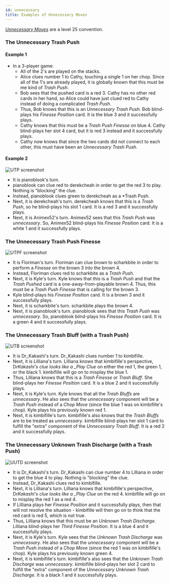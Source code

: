 ```yaml
---
id: unnecessary
title: Examples of Unnecessary Moves
---
```


_[Unnecessary Moves](/level-25.mdx)_ are a level 25 convention.

### The Unnecessary Trash Push

#### Example 1

- In a 3-player game:
  - All of the 2's are played on the stacks.
  - Alice clues number 1 to Cathy, touching a single 1 on her chop. Since all of the 1's are already played, it is globally known that this must be me kind of _Trash Push_.
  - Bob sees that the pushed card is a red 3. Cathy has no other red cards in her hand, so Alice could have just clued red to Cathy instead of doing a complicated _Trash Push_.
  - Thus, Bob knows that this is an _Unnecessary Trash Push_. Bob blind-plays his _Finesse Position_ card. It is the blue 3 and it successfully plays.
  - Cathy knows that this must be a _Trash Push Finesse_ on blue 4. Cathy blind-plays her slot 4 card, but it is red 3 instead and it successfully plays.
  - Cathy now knows that since the two cards did not connect to each other, this must have been an _Unnecessary Trash Push_.

#### Example 2

![UTP screenshot](/img/examples/unnecessary-trash-push-2.png)

- It is pianoblook's turn.
- pianoblook can clue red to derekcheah in order to get the red 3 to play. Nothing is "blocking" the clue.
- Instead, pianoblook clues green to derekcheah as a \*Trash Push.
- Next, it is derekcheah's turn. derekcheah knows that this is a _Trash Push_, so he blind-plays his slot 1 card. It is a red 3 and it successfully plays.
- Next, it is Animex52's turn. Animex52 sees that this _Trash Push_ was _unnecessary_. So, Animex52 blind-plays his _Finesse Position_ card. It is a white 1 and it successfully plays.

### The Unnecessary Trash Push Finesse

![UTPF screenshot](/img/examples/unnecessary-trash-push-finesse.png)

- It is Floriman's turn. Floriman can clue brown to scharkbite in order to perform a _Finesse_ on the brown 3 into the brown 4.
- Instead, Floriman clues red to scharkbite as a _Trash Push_.
- Next, it is Kyle's turn. Kyle knows that this is a _Trash Push_ and that the _Trash Pushed_ card is a one-away-from-playable brown 4. Thus, this must be a _Trash Push Finesse_ that is calling for the brown 3.
- Kyle blind-plays his _Finesse Position_ card. It is a brown 3 and it successfully plays.
- Next, it is scharkbite's turn. scharkbite plays the brown 4.
- Next, it is pianoblook's turn. pianoblook sees that this _Trash Push_ was _unnecessary_. So, pianoblook blind-plays his _Finesse Position_ card. It is a green 4 and it successfully plays.

### The Unnecessary Trash Bluff (with a Trash Push)

![UTB screenshot](/img/examples/unnecessary-trash-bluff.png)

- It is Dr_Kakashi's turn. Dr_Kakashi clues number 1 to kimbifille.
- Next, it is Lilliana's turn. Lilliana knows that kimbifille's perspective, Dr*Kakashi's clue looks like a \_Play Clue* on either the red 1, the green 1, or the black 1. kimbifille will go on to misplay the blue 1.
- Thus, Lilliana knows that this is a _Trash Finesse_ or _Trash Bluff_. She blind-plays her _Finesse Position_ card. It is a blue 2 and it successfully plays.
- Next, it is Kyle's turn. Kyle knows that all the _Trash Bluffs_ are _unnecessary_. He also sees that the _unnecessary_ component will be a _Trash Push_ instead of a _Chop Move_ (since the blue 1 was on kimbifille's chop). Kyle plays his previously known red 1.
- Next, it is kimbifille's turn. kimbifille's also knows that the _Trash Bluffs_ are to be treated as _unnecessary_. kimbifille blind-plays her slot 1 card to fulfill the "extra" component of the _Unnecessary Trash Bluff_. It is a red 2 and it successfully plays.

### The Unnecessary Unknown Trash Discharge (with a Trash Push)

![UUTD screenshot](/img/examples/unnecessary-unknown-trash-discharge.png)

- It is Dr_Kakashi's turn. Dr_Kakashi can clue number 4 to Lilliana in order to get the blue 4 to play. Nothing is "blocking" the clue.
- Instead, Dr_Kakashi clues red to kimbifille.
- Next, it is Lilliana's turn. Lilliana knows that kimbifille's perspective, Dr*Kakashi's clue looks like a \_Play Clue* on the red 4. kimbifille will go on to misplay the red 1 as a red 4.
- If Lilliana plays her _Finesse Position_ and it successfully plays, then that will not resolve the situation - kimbifille will then go on to think that the red card is red 5, which is not true.
- Thus, Lilliana knows that this must be an _Unknown Trash Discharge_. Lilliana blind-plays her _Third Finesse Position_. It is a blue 4 and it successfully plays.
- Next, it is Kyle's turn. Kyle sees that the _Unknown Trash Discharge_ was _unnecessary_. He also sees that the _unnecessary_ component will be a _Trash Push_ instead of a _Chop Move_ (since the red 1 was on kimbifille's chop). Kyle plays his previously known green 4.
- Next, it is kimbifille's turn. kimbifille's also sees that the _Unknown Trash Discharge_ was _unnecessary_. kimbifille blind-plays her slot 2 card to fulfill the "extra" component of the _Unnecessary Unknown Trash Discharge_. It is a black 1 and it successfully plays.
